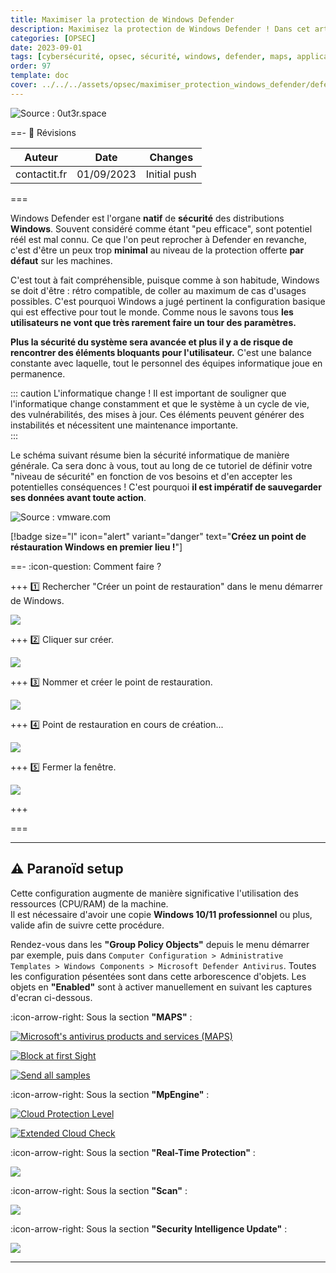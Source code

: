 ```yaml
---
title: Maximiser la protection de Windows Defender
description: Maximisez la protection de Windows Defender ! Dans cet article nous verrons la configuration que j'utilise pour augmenter les capacitiés de windows defender et ses différents modules.
categories: [OPSEC]
date: 2023-09-01
tags: [cybersécurité, opsec, sécurité, windows, defender, maps, application, guard]
order: 97
template: doc
cover: ../../../assets/opsec/maximiser_protection_windows_defender/defender.webp
---
```


![Source : 0ut3r.space](../../../assets/opsec/maximiser_protection_windows_defender/defender.webp)

==- :wrench: Révisions

Auteur | Date | Changes
--- | --- | ---
contactit.fr | 01/09/2023 | Initial push

===

Windows Defender est l'organe **natif** de **sécurité** des distributions **Windows**. Souvent considéré comme étant "peu efficace", sont potentiel réél est mal connu. Ce que l'on peut reprocher à Defender en revanche, c'est d'être un peux trop **minimal** au niveau de la protection offerte **par défaut** sur les machines.  

C'est tout à fait compréhensible, puisque comme à son habitude, Windows se doit d'être : rétro compatible, de coller au maximum de cas d'usages possibles. C'est pourquoi Windows a jugé pertinent la configuration basique qui est effective pour tout le monde. Comme nous le savons tous **les utilisateurs ne vont que très rarement faire un tour des paramètres.**  

**Plus la sécurité du système sera avancée et plus il y a de risque de rencontrer des éléments bloquants pour l'utilisateur.** C'est une balance constante avec laquelle, tout le personnel des équipes informatique joue en permanence.  

::: caution L'informatique change !
Il est important de souligner que l'informatique change constamment et que le système à un cycle de vie, des vulnérabilités, des mises à jour. Ces éléments peuvent générer des instabilités et nécessitent une maintenance importante.    
::: 

Le schéma suivant résume bien la sécurité informatique de manière générale. Ca sera donc à vous, tout au long de ce tutoriel de définir votre "niveau de sécurité" en fonction de vos besoins et d'en accepter les potentielles conséquences ! C'est pourquoi **il est impératif de sauvegarder ses données avant toute action**.

![Source : vmware.com](../../../assets/opsec/maximiser_protection_windows_defender/conveniancevssec.webp)

[!badge size="l" icon="alert" variant="danger" text="**Créez un point de réstauration Windows en premier lieu !**"]

==- :icon-question: Comment faire ?

+++ :one: Rechercher "Créer un point de restauration" dans le menu démarrer de Windows.

[![](../../../assets/opsec/maximiser_protection_windows_defender/pointderestauration.png)](../../../assets/opsec/maximiser_protection_windows_defender/pointderestauration.png)

+++ :two: Cliquer sur créer.

[![](../../../assets/opsec/maximiser_protection_windows_defender/creer.png)](../../../assets/opsec/maximiser_protection_windows_defender/creer.png)

+++ :three: Nommer et créer le point de restauration.

[![](../../../assets/opsec/maximiser_protection_windows_defender/nom.png)](../../../assets/opsec/maximiser_protection_windows_defender/nom.png)

+++ :four: Point de restauration en cours de création...

[![](../../../assets/opsec/maximiser_protection_windows_defender/progressbar.png)](../../../assets/opsec/maximiser_protection_windows_defender/progressbar.png)

+++ :five: Fermer la fenêtre.

[![](../../../assets/opsec/maximiser_protection_windows_defender/finished.png)](../../../assets/opsec/maximiser_protection_windows_defender/finished.png)

+++

===

---

## ⚠️ Paranoïd setup

Cette configuration augmente de manière significative l'utilisation des ressources (CPU/RAM) de la machine.  
Il est nécessaire d'avoir une copie **Windows 10/11 professionnel** ou plus, valide afin de suivre cette procédure.  

Rendez-vous dans les **"Group Policy Objects"** depuis le menu démarrer par exemple, puis dans `Computer Configuration > Administrative Templates > Windows Components > Microsoft Defender Antivirus`. Toutes les configuration pésentées sont dans cette arborescence d'objets. Les objets en **"Enabled"** sont à activer manuellement en suivant les captures d'ecran ci-dessous.  

:icon-arrow-right: Sous la section **"MAPS"** :  

[![Microsoft's antivirus products and services (MAPS)](../../../assets/opsec/maximiser_protection_windows_defender/MAPS.png)](../../../assets/opsec/maximiser_protection_windows_defender/MAPS.png)

[![Block at first Sight](../../../assets/opsec/maximiser_protection_windows_defender/blockatfirst.png)](../../../assets/opsec/maximiser_protection_windows_defender/blockatfirst.png)

[![Send all samples](../../../assets/opsec/maximiser_protection_windows_defender/sendallsamples.png)](../../../assets/opsec/maximiser_protection_windows_defender/sendallsamples.png)

:icon-arrow-right: Sous la section **"MpEngine"** :  

[![Cloud Protection Level](../../../assets/opsec/maximiser_protection_windows_defender/cloudprotectionlevel.png)](../../../assets/opsec/maximiser_protection_windows_defender/cloudprotectionlevel.png)

[![Extended Cloud Check](../../../assets/opsec/maximiser_protection_windows_defender/extendeddcloudcheck.png)](../../../assets/opsec/maximiser_protection_windows_defender/extendeddcloudcheck.png)

:icon-arrow-right: Sous la section **"Real-Time Protection"** :  

[![](../../../assets/opsec/maximiser_protection_windows_defender/realtimeprotection.png)](../../../assets/opsec/maximiser_protection_windows_defender/realtimeprotection.png)

:icon-arrow-right: Sous la section **"Scan"** :  

[![](../../../assets/opsec/maximiser_protection_windows_defender/scan.png)](../../../assets/opsec/maximiser_protection_windows_defender/scan.png)

:icon-arrow-right: Sous la section **"Security Intelligence Update"** :  

[![](../../../assets/opsec/maximiser_protection_windows_defender/intelupdates.png)](../../../assets/opsec/maximiser_protection_windows_defender/intelupdates.png)


---